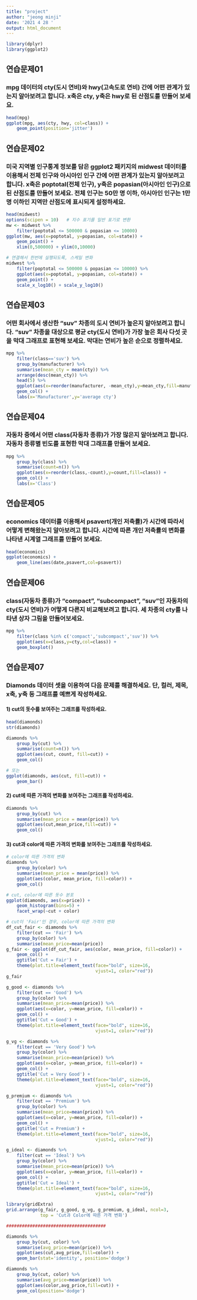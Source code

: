 ```yaml
---
title: "project"
author: "jeong minji"
date: '2021 4 28 '
output: html_document
---
```


```r
library(dplyr)
library(ggplot2)
```

## 연습문제01
### mpg 데이터의 cty(도시 연비)와 hwy(고속도로 연비) 간에 어떤 관계가 있는지 알아보려고 합니다. x축은 cty, y축은 hwy로 된 산점도를 만들어 보세요.
```r
head(mpg)
ggplot(mpg, aes(cty, hwy, col=class)) +
    geom_point(position='jitter')
```
## 연습문제02
### 미국 지역별 인구통계 정보를 담은 ggplot2 패키지의 midwest 데이터를 이용해서 전체 인구와 아시아인 인구 간에 어떤 관계가 있는지 알아보려고 합니다. x축은 poptotal(전체 인구), y축은 popasian(아시아인 인구)으로 된 산점도를 만들어 보세요. 전체 인구는 50만 명 이하, 아시아인 인구는 1만 명 이하인 지역만 산점도에 표시되게 설정하세요.
```r
head(midwest)
options(scipen = 10)   # 지수 표기를 일반 표기로 변환
mw <- midwest %>%
    filter(poptotal <= 500000 & popasian <= 10000)
ggplot(mw, aes(x=poptotal, y=popasian, col=state)) +
    geom_point() +
    xlim(0,500000) + ylim(0,10000)

# 연결해서 한번에 실행되도록, 스케일 변화
midwest %>%
    filter(poptotal <= 500000 & popasian <= 10000) %>% 
    ggplot(aes(x=poptotal, y=popasian, col=state)) +
    geom_point() +
    scale_x_log10() + scale_y_log10()
```

## 연습문제03
### 어떤 회사에서 생산한 "suv" 차종의 도시 연비가 높은지 알아보려고 합니다. "suv" 차종을 대상으로 평균 cty(도시 연비)가 가장 높은 회사 다섯 곳을 막대 그래프로 표현해 보세요. 막대는 연비가 높은 순으로 정렬하세요. 
```r
mpg %>% 
    filter(class=='suv') %>% 
    group_by(manufacturer) %>% 
    summarise(mean_cty = mean(cty)) %>% 
    arrange(desc(mean_cty)) %>% 
    head(5) %>% 
    ggplot(aes(x=reorder(manufacturer, -mean_cty),y=mean_cty,fill=manufacturer)) +
    geom_col() +
    labs(x='Manufacturer',y='average cty')
```
## 연습문제04
### 자동차 중에서 어떤 class(자동차 종류)가 가장 많은지 알아보려고 합니다. 자동차 종류별 빈도를 표현한 막대 그래프를 만들어 보세요.
```r
mpg %>% 
    group_by(class) %>% 
    summarise(count=n()) %>% 
    ggplot(aes(x=reorder(class,-count),y=count,fill=class)) +
    geom_col() +
    labs(x='Class')
```
## 연습문제05
### economics 데이터를 이용해서 psavert(개인 저축률)가 시간에 따라서 어떻게 변해왔는지 알아보려고 합니다. 시간에 따른 개인 저축률의 변화를 나타낸 시계열 그래프를 만들어 보세요.
```r
head(economics)
ggplot(economics) +
    geom_line(aes(date,psavert,col=psavert))
```
## 연습문제06
### class(자동차 종류)가 "compact", "subcompact", "suv"인 자동차의 cty(도시 연비)가 어떻게 다른지 비교해보려고 합니다. 세 차종의 cty를 나타낸 상자 그림을 만들어보세요.
```r
mpg %>% 
    filter(class %in% c('compact','subcompact','suv')) %>% 
    ggplot(aes(x=class,y=cty,col=class)) +
    geom_boxplot()
```
## 연습문제07
### Diamonds 데이터 셋을 이용하여 다음 문제를 해결하세요. 단, 컬러, 제목, x축, y축 등 그래프를 예쁘게 작성하세요.
#### 1) cut의 돗수를 보여주는 그래프를 작성하세요.
```r
head(diamonds)
str(diamonds)

diamonds %>% 
    group_by(cut) %>% 
    summarise(count=n()) %>% 
    ggplot(aes(cut, count, fill=cut)) +
    geom_col()

# 또는
ggplot(diamonds, aes(cut, fill=cut)) +
    geom_bar()

```
#### 2) cut에 따른 가격의 변화를 보여주는 그래프를 작성하세요.
```r
diamonds %>% 
    group_by(cut) %>% 
    summarise(mean_price = mean(price)) %>% 
    ggplot(aes(cut,mean_price,fill=cut)) +
    geom_col()
```
#### 3) cut과 color에 따른 가격의 변화를 보여주는 그래프를 작성하세요.
```r
# color에 따른 가격의 변화
diamonds %>%
    group_by(color) %>%
    summarise(mean_price = mean(price)) %>% 
    ggplot(aes(color, mean_price, fill=color)) +
    geom_col()

# cut, color에 따른 돗수 분포
ggplot(diamonds, aes(x=price)) +
    geom_histogram(bins=5) +
    facet_wrap(~cut + color)

# cut이 'Fair'인 경우, color에 따른 가격의 변화
df_cut_fair <- diamonds %>%
    filter(cut == 'Fair') %>%
    group_by(color) %>%
    summarise(mean_price=mean(price))
g_fair <- ggplot(df_cut_fair, aes(color, mean_price, fill=color)) +
    geom_col() +
    ggtitle('Cut = Fair') +
    theme(plot.title=element_text(face="bold", size=16, 
                                  vjust=1, color="red"))
g_fair

g_good <- diamonds %>%
    filter(cut == 'Good') %>%
    group_by(color) %>%
    summarise(mean_price=mean(price)) %>% 
    ggplot(aes(x=color, y=mean_price, fill=color)) +
    geom_col() +
    ggtitle('Cut = Good') +
    theme(plot.title=element_text(face="bold", size=16, 
                                  vjust=1, color="red"))

g_vg <- diamonds %>%
    filter(cut == 'Very Good') %>%
    group_by(color) %>%
    summarise(mean_price=mean(price)) %>% 
    ggplot(aes(x=color, y=mean_price, fill=color)) +
    geom_col() +
    ggtitle('Cut = Very Good') +
    theme(plot.title=element_text(face="bold", size=16, 
                                  vjust=1, color="red"))

g_premium <- diamonds %>%
    filter(cut == 'Premium') %>%
    group_by(color) %>%
    summarise(mean_price=mean(price)) %>% 
    ggplot(aes(x=color, y=mean_price, fill=color)) +
    geom_col() +
    ggtitle('Cut = Premium') +
    theme(plot.title=element_text(face="bold", size=16, 
                                  vjust=1, color="red"))

g_ideal <- diamonds %>%
    filter(cut == 'Ideal') %>%
    group_by(color) %>%
    summarise(mean_price=mean(price)) %>% 
    ggplot(aes(x=color, y=mean_price, fill=color)) +
    geom_col() +
    ggtitle('Cut = Ideal') +
    theme(plot.title=element_text(face="bold", size=16, 
                                  vjust=1, color="red"))

library(gridExtra)
grid.arrange(g_fair, g_good, g_vg, g_premium, g_ideal, ncol=3,
             top = 'Cut과 Color에 따른 가격 변화')

######################################

diamonds %>% 
    group_by(cut, color) %>% 
    summarise(avg_price=mean(price)) %>% 
    ggplot(aes(cut,avg_price,fill=color)) +
    geom_bar(stat='identity', position='dodge')

diamonds %>% 
    group_by(cut, color) %>% 
    summarise(avg_price=mean(price)) %>% 
    ggplot(aes(color,avg_price,fill=cut)) +
    geom_col(position='dodge')
```

